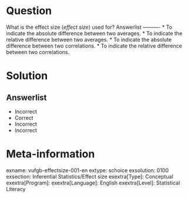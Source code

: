 Question
========
  
What is the effect size (*effect size*) used for? 
Answerlist
----------
* To indicate the absolute difference between two averages.
* To indicate the relative difference between two averages.
* To indicate the absolute difference between two correlations.
* To indicate the relative difference between two correlations.


Solution
========

Answerlist
----------
* Incorrect
* Correct
* Incorrect
* Incorrect

Meta-information
================
exname: vufgb-effectsize-001-en
extype: schoice
exsolution: 0100
exsection: Inferential Statistics/Effect size
exextra[Type]: Conceptual
exextra[Program]: 
exextra[Language]: English
exextra[Level]: Statistical Literacy
